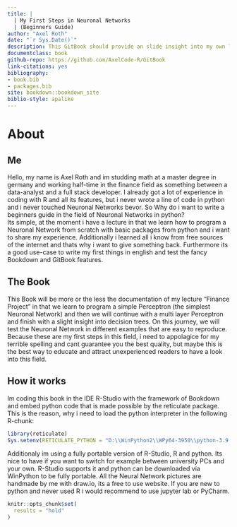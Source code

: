 ```yaml
--- 
title: |
  | My First Steps in Neuronal Networks
  | (Beginners Guide)
author: "Axel Roth"
date: "`r Sys.Date()`"
description: This GitBook should provide an slide insight into my own learning process of coding Neuronal Networks (NN). Additionaly its a good chance for me to learn how to write a GitBook.
documentclass: book
github-repo: https://github.com/AxelCode-R/GitBook
link-citations: yes
bibliography:
- book.bib
- packages.bib
site: bookdown::bookdown_site
biblio-style: apalike
---
```


# About
## Me
Hello, my name is Axel Roth and im studding math at a master degree in germany and working half-time in the finance field as something between a data-analyst and a full stack developer. I already got a lot of experience in coding with R and all its features, but i never wrote a line of code in python and i never touched Neuronal Networks bevor. So Why do i want to write a beginners guide in the field of Neuronal Networks in python?  
Its simple, at the moment i have a lecture in that we learn how to program a Neuronal Network from scratch with basic packages from python and i want to share my experience. Additionally i learned all i know from free sources of the internet and thats why i want to give something back. Furthermore its a good use-case to write my first things in english and test the fancy Bookdown and GitBook features.

## The Book
This Book will be more or the less the documentation of my lecture "Finance Project" in that we learn to program a simple Perceptron (the simplest Neuronal Network) and then we will continue with a multi layer Perceptron and finish with a slight insight into decision trees. On this journey, we will test the Neuronal Network in different examples that are easy to reproduce. Because these are my first steps in this field, i need to appolagice for my terrible spelling and cant guarantee you the best quality, but maybe this is the best way to educate and attract unexperienced readers to have a look into this field.  

## How it works
Im coding this book in the IDE R-Studio with the framework of Bookdown and embed python code that is made possible by the reticulate package. This is the reason, why i need to load the python interpreter in the following R-chunk:
```r
library(reticulate)
Sys.setenv(RETICULATE_PYTHON = "D:\\WinPython2\\WPy64-3950\\python-3.9.5.amd64\\")
```
Additionaly im using a fully portable version of R-Studio, R and python. Its nice to have if you want to switch for example between university PCs and your own. R-Studio supports it and python can be downloaded via WinPython to be fully portable. All the Neural Network pictures are handmade by me with draw.io, its a free to use website. If you are new to python and never used R i would recommend to use jupyter lab or PyCharm.

```r
knitr::opts_chunk$set(
  results = "hold"
)
```


 
